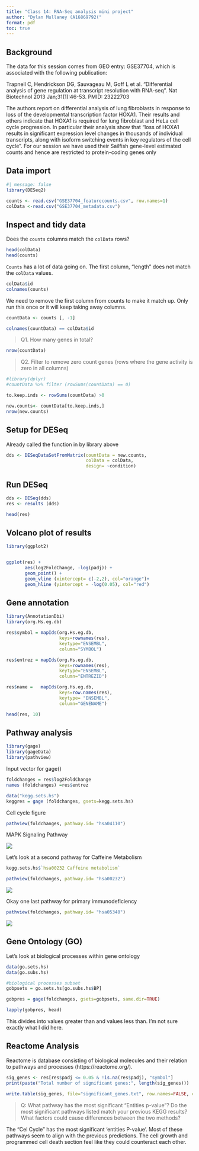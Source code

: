 ```yaml
---
title: "Class 14: RNA-Seq analysis mini project"
author: "Dylan Mullaney (A16869792("
format: pdf
toc: true
---
```


## Background

The data for this session comes from GEO entry: GSE37704, which is associated with the following publication:

Trapnell C, Hendrickson DG, Sauvageau M, Goff L et al. "Differential analysis of gene regulation at transcript resolution with RNA-seq". Nat Biotechnol 2013 Jan;31(1):46-53. PMID: 23222703

The authors report on differential analysis of lung fibroblasts in response to loss of the developmental transcription factor HOXA1. Their results and others indicate that HOXA1 is required for lung fibroblast and HeLa cell cycle progression. In particular their analysis show that "loss of HOXA1 results in significant expression level changes in thousands of individual transcripts, along with isoform switching events in key regulators of the cell cycle". For our session we have used their Sailfish gene-level estimated counts and hence are restricted to protein-coding genes only

## Data import

```r
#| message: false
library(DESeq2)
```

```r
counts <- read.csv("GSE37704_featurecounts.csv", row.names=1)
colData <-read.csv("GSE37704_metadata.csv")
```

## Inspect and tidy data

Does the `counts` columns match the `colData` rows?

```r
head(colData)
head(counts)
```

`Counts` has a lot of data going on. The first column, "length" does not match the `colData` values.

```r
colData$id
colnames(counts)
```

We need to remove the first column from counts to make it match up. Only run this once or it will keep taking away columns. 

```r
countData <- counts [, -1]
```

```r
colnames(countData) == colData$id
```

> Q1. How many genes in total?

```r
nrow(countData)
```

> Q2. Filter to remove zero count genes (rows where the gene activity is zero in all columns)

```r
#library(dplyr)
#countData %>% filter (rowSums(countData) == 0)

to.keep.inds <- rowSums(countData) >0
```

```r
new.counts<- countData[to.keep.inds,]
nrow(new.counts)
```

## Setup for DESeq

Already called the function in by library above

```r
dds <- DESeqDataSetFromMatrix(countData = new.counts,
                              colData = colData,
                              design= ~condition)
```


## Run DESeq

```r
dds <- DESeq(dds)
res <- results (dds)
```

```r
head(res)
```

## Volcano plot of results

```r
library(ggplot2)
```

```r
```


```r
ggplot(res) + 
       aes(log2FoldChange, -log(padj)) +
       geom_point() +
       geom_vline (xintercept= c(-2,2), col="orange")+
       geom_hline (yintercept = -log(0.05), col="red")
```

## Gene annotation

```r
library(AnnotationDbi)
library(org.Hs.eg.db)

res$symbol = mapIds(org.Hs.eg.db,
                    keys=rownames(res), 
                    keytype="ENSEMBL",
                    column="SYMBOL")

res$entrez = mapIds(org.Hs.eg.db,
                    keys=rownames(res),
                    keytype="ENSEMBL",
                    column="ENTREZID")

res$name =   mapIds(org.Hs.eg.db,
                    keys=row.names(res),
                    keytype= "ENSEMBL",
                    column="GENENAME")

head(res, 10)

```

## Pathway analysis

```r
library(gage)
library(gageData)
library(pathview)
```

Input vector for gage()

```r
foldchanges = res$log2FoldChange
names (foldchanges) =res$entrez
```

```r
data("kegg.sets.hs")
keggres = gage (foldchanges, gsets=kegg.sets.hs)
```

Cell cycle figure

```r
pathview(foldchanges, pathway.id= "hsa04110")
```

MAPK Signaling Pathway

![](hsa04110.pathview.png)

Let's look at a second pathway for Caffeine Metabolism

```r
kegg.sets.hs$`hsa00232 Caffeine metabolism`
```


```r
pathview(foldchanges, pathway.id= "hsa00232")
```

![](hsa00232.pathview.png)

Okay one last pathway for primary immunodeficiency

```r
pathview(foldchanges, pathway.id= "hsa05340")
```

![](hsa05340.pathview.png)

## Gene Ontology (GO)

Let's look at biological processes within gene ontology

```r
data(go.sets.hs)
data(go.subs.hs)

#biological processes subset
gobpsets = go.sets.hs[go.subs.hs$BP]

gobpres = gage(foldchanges, gsets=gobpsets, same.dir=TRUE)

lapply(gobpres, head)
```

This divides into values greater than and values less than. I'm not sure exactly what I did here. 


## Reactome Analysis

Reactome is database consisting of biological molecules and their relation to pathways and processes (https://reactome.org/). 

```r
sig_genes <- res[res$padj <= 0.05 & !is.na(res$padj), "symbol"]
print(paste("Total number of significant genes:", length(sig_genes)))
```

```r
write.table(sig_genes, file="significant_genes.txt", row.names=FALSE, col.names=FALSE, quote=FALSE)
```

> Q: What pathway has the most significant “Entities p-value”? Do the most significant pathways listed match your previous KEGG results? What factors could cause differences between the two methods?

The "Cel Cycle" has the most significant 'entities P-value'. Most of these pathways seem to align with the previous predictions. The cell growth and programmed cell death section feel like they could counteract each other. 




